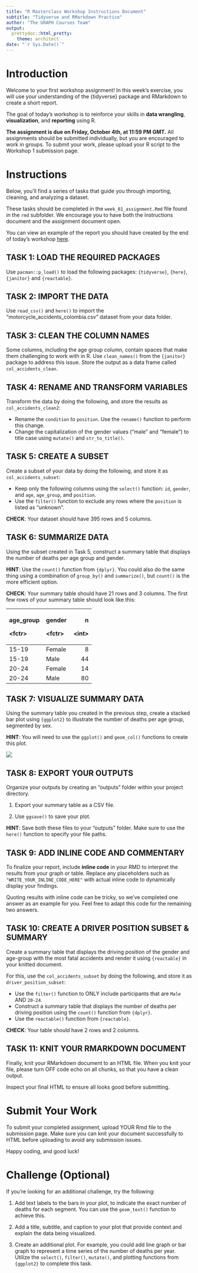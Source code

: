 ```yaml
---
title: "R Masterclass Workshop Instructions Document"
subtitle: "Tidyverse and RMarkdown Practice"
author: "The GRAPH Courses Team"
output:
  prettydoc::html_pretty:
    theme: architect
date: "`r Sys.Date()`"
---
```


# Introduction

Welcome to your first workshop assignment! In this week's exercise, you will use your understanding of the {tidyverse} package and RMarkdown to create a short report. 

The goal of today's workshop is to reinforce your skills in **data wrangling**, **visualization**, and **reporting** using R.

**The assignment is due on Friday, October 4th, at 11:59 PM GMT.** All assignments should be submitted individually, but you are encouraged to work in groups. To submit your work, please upload your R script to the Workshop 1 submission page.


# Instructions

Below, you'll find a series of tasks that guide you through importing, cleaning, and analyzing a dataset.

These tasks should be completed in the `week_01_assignment.Rmd` file found in the `rmd` subfolder. We encourage you to have both the instructions document and the assignment document open.

You can view an example of the report you should have created by the end of today's workshop [here](https://the-graph-courses.github.io/rmc_q4_2024_materials/rmc_week_01_workshop/rmd/example_report.html).

## TASK 1: LOAD THE REQUIRED PACKAGES

Use `pacman::p_load()` to load the following packages: `{tidyverse}`, `{here}`, `{janitor}` and `{reactable}`.

## TASK 2: IMPORT THE DATA

Use `read_csv()` and `here()` to import the "motorcycle_accidents_colombia.csv" dataset from your data folder.

## TASK 3: CLEAN THE COLUMN NAMES

Some columns, including the age group column, contain spaces that make them challenging to work with in R. Use `clean_names()` from the `{janitor}` package to address this issue. Store the output as a data frame called `col_accidents_clean`.

## TASK 4: RENAME AND TRANSFORM VARIABLES

Transform the data by doing the following, and store the results as `col_accidents_clean2`:

-   Rename the `condition` to `position`. Use the `rename()` function to perform this change.
-   Change the capitalization of the gender values ("male" and "female") to title case using `mutate()` and `str_to_title()`.

## TASK 5: CREATE A SUBSET

Create a subset of your data by doing the following, and store it as `col_accidents_subset`:

-   Keep only the following columns using the `select()` function: `id`, `gender`, and `age`, `age_group`, and `position`.
-   Use the `filter()` function to exclude any rows where the `position` is listed as "unknown".

**CHECK**: Your dataset should have 395 rows and 5 columns.

## TASK 6: SUMMARIZE DATA

Using the subset created in Task 5, construct a summary table that displays the number of deaths per age group and gender.

**HINT**: Use the `count()` function from `{dplyr}`. You could also do the same thing using a combination of `group_by()` and `summarize()`, but `count()` is the more efficient option.

**CHECK**: Your summary table should have 21 rows and 3 columns. The first few rows of your summary table should look like this:

+-----------+----------+---------+
| age_group | gender   | n       |
|           |          |         |
| \<fctr\>  | \<fctr\> | \<int\> |
+:==========+:=========+========:+
| 15-19     | Female   | 8       |
+-----------+----------+---------+
| 15-19     | Male     | 44      |
+-----------+----------+---------+
| 20-24     | Female   | 14      |
+-----------+----------+---------+
| 20-24     | Male     | 80      |
+-----------+----------+---------+

## TASK 7: VISUALIZE SUMMARY DATA

Using the summary table you created in the previous step, create a stacked bar plot using `{ggplot2}` to illustrate the number of deaths per age group, segmented by sex.

**HINT**: You will need to use the `ggplot()` and `geom_col()` functions to create this plot.

![](age_sex_bar_example.jpg)

## TASK 8: EXPORT YOUR OUTPUTS

Organize your outputs by creating an "outputs" folder within your project directory.

1.  Export your summary table as a CSV file.

2.  Use `ggsave()` to save your plot.

**HINT**: Save both these files to your "outputs" folder. Make sure to use the `here()` function to specify your file paths.

## TASK 9: ADD INLINE CODE AND COMMENTARY  

To finalize your report, include **inline code** in your RMD to interpret the results from your graph or table. Replace any placeholders such as `"WRITE_YOUR_INLINE_CODE_HERE"` with actual inline code to dynamically display your findings.

Quoting results with inline code can be tricky, so we've completed one answer as an example for you. Feel free to adapt this code for the remaining two answers.

## TASK 10: CREATE A DRIVER POSITION SUBSET & SUMMARY 

Create a summary table that displays the driving position of the gender and age-group with the most fatal accidents and render it using `{reactable}` in your knitted document. 

For this, use the `col_accidents_subset` by doing the following, and store it as `driver_position_subset`:

-   Use the `filter()` function to ONLY include participants that are `Male` AND `20-24`.
-  Construct a summary table that displays the number of deaths per driving position using the `count()` function from `{dplyr}`.
-   Use the `reactable()` function from `{reactable}`. 

**CHECK**: Your table should have 2 rows and 2 columns.

## TASK 11: KNIT YOUR RMARKDOWN DOCUMENT

Finally, knit your RMarkdown document to an HTML file. When you knit your file, please turn OFF code echo on all chunks, so that you have a clean output.

Inspect your final HTML to ensure all looks good before submitting.

# Submit Your Work

To submit your completed assignment, upload YOUR Rmd file to the submission page. Make sure you can knit your document successfully to HTML before uploading to avoid any submission issues.

Happy coding, and good luck!

# Challenge (Optional)

If you’re looking for an additional challenge, try the following:

1.  Add text labels to the bars in your plot, to indicate the exact number of deaths for each segment. You can use the `geom_text()` function to achieve this.

2.  Add a title, subtitle, and caption to your plot that provide context and explain the data being visualized.

3.  Create an additional plot. For example, you could add line graph or bar graph to represent a time series of the number of deaths per year. Utilize the `select()`, `filter()`, `mutate()`, and plotting functions from `{ggplot2}` to complete this task.
